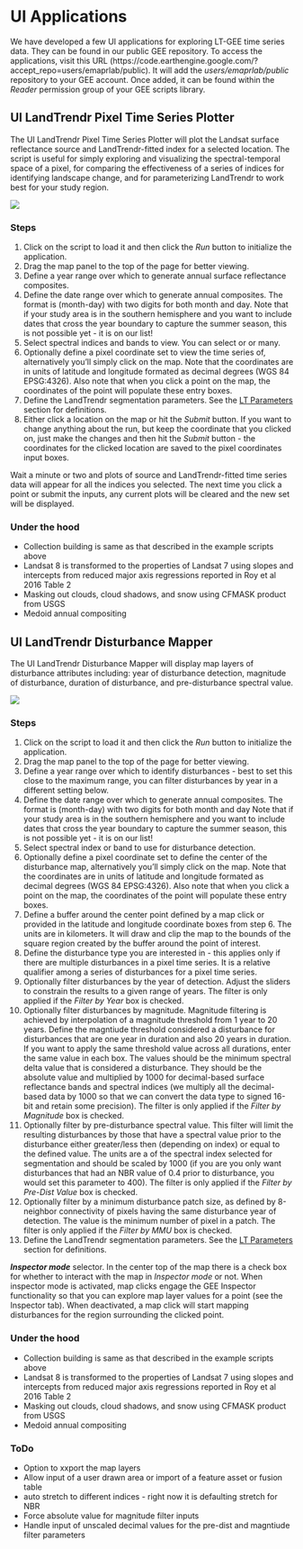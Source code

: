 # UI Applications

We have developed a few UI applications for exploring LT-GEE time series data. They can be found in our public GEE repository.
To access the applications, visit this URL (https://code.earthengine.google.com/?accept_repo=users/emaprlab/public). It will
add the *users/emaprlab/public* repository to your GEE account. Once added, it can be found within the *Reader* permission group of your GEE scripts library.

## UI LandTrendr Pixel Time Series Plotter

The UI LandTrendr Pixel Time Series Plotter will plot the Landsat surface reflectance source and LandTrendr-fitted index for 
a selected location. The script is useful for simply exploring and visualizing the spectral-temporal space of a pixel, for comparing
the effectiveness of a series of indices for identifying landscape change, and for parameterizing LandTrendr to work best for your 
study region.

<img src='imgs/time_series_app.jpg'>

### Steps

1. Click on the script to load it and then click the *Run* button to initialize the application.
2. Drag the map panel to the top of the page for better viewing.
3. Define a year range over which to generate annual surface reflectance composites.
4. Define the date range over which to generate annual composites. The format is (month-day) with two digits for both month and day. Note that if your study area is in the southern hemisphere and you want to include dates that cross the year boundary to capture the summer season, this is not possible yet - it is on our list!
5. Select spectral indices and bands to view. You can select or or many.
6. Optionally define a pixel coordinate set to view the time series of, alternatively you'll simply click on the map. Note that the coordinates are in units of latitude and longitude formated as decimal degrees (WGS 84  EPSG:4326). Also note that when you click a point on the map, the coordinates of the point will populate these entry boxes.
7. Define the LandTrendr segmentation parameters. See the [LT Parameters](./lt-gee-requirements.html#lt-parameters) section for definitions.
8. Either click a location on the map or hit the *Submit* button. If you want to change anything about the run, but keep the coordinate that you clicked on, just make the changes and then hit the *Submit* button - the coordinates for the clicked location are saved to the pixel coordinates input boxes.

Wait a minute or two and plots of source and LandTrendr-fitted time series data will appear for all the indices you selected. The next time you click a point or submit the inputs, any current plots will be cleared and the new set will be displayed.

### Under the hood

+ Collection building is same as that described in the example scripts above
+ Landsat 8 is transformed to the properties of Landsat 7 using slopes and intercepts from reduced major axis regressions reported in Roy et al  2016 Table 2
+ Masking out clouds, cloud shadows, and snow using CFMASK product from USGS 
+ Medoid annual compositing


## UI LandTrendr Disturbance Mapper

The UI LandTrendr Disturbance Mapper will display map layers of disturbance attributes including: year of disturbance detection, magnitude of disturbance, duration of disturbance, and pre-disturbance spectral value. 

<img src='imgs/dist_map_app.jpg'>

### Steps

1. Click on the script to load it and then click the *Run* button to initialize the application.
2. Drag the map panel to the top of the page for better viewing.
3. Define a year range over which to identify disturbances - best to set this close to the maximum range, you can filter disturbances by year in a different setting below. 
4. Define the date range over which to generate annual composites. The format is (month-day) with two digits for both month and day Note that if your study area is in the southern hemisphere and you want to include dates that cross the year boundary to capture the summer season, this is not possible yet - it is on our list!
5. Select spectral index or band to use for disturbance detection.
6. Optionally define a pixel coordinate set to define the center of the disturbance map, alternatively you'll simply click on the map. Note that the coordinates are in units of latitude and longitude formated as decimal degrees (WGS 84  EPSG:4326). Also note that when you click a point on the map, the coordinates of the point will populate these entry boxes.
7. Define a buffer around the center point defined by a map click or provided in the latitude and longitude coordinate boxes from step 6. The units are in kilometers. It will draw and clip the map to the bounds of the square region created by the buffer around the point of interest.
8. Define the disturbance type you are interested in - this applies only if there are multiple disturbances in a pixel time series. It is a relative qualifier among a series of disturbances for a pixel time series.
9. Optionally filter disturbances by the year of detection. Adjust the sliders to constrain the results to a given range of years. The filter is only applied if the *Filter by Year* box is checked.
10. Optionally filter disturbances by magnitude. Magnitude filtering is achieved by interpolation of a magnitude threshold from 1 year to 20 years. Define the magntiude threshold considered a disturbance for disturbances that are one year in duration and also 20 years in duration. If you want to apply the same threshold value across all durations, enter the same value in each box. The values should be the minimum spectral delta value that is considered a disturbance. They should be the absolute value and multiplied by 1000 for decimal-based surface reflectance bands and spectral indices (we multiply all the decimal-based data by 1000 so that we can convert the data type to signed 16-bit and retain some precision). The filter is only applied if the *Filter by Magnitude* box is checked.
11. Optionally filter by pre-disturbance spectral value. This filter will limit the resulting disturbances by those that have a spectral value prior to the disturbance either greater/less then (depending on index) or equal to the defined value. The units are a of the spectral index selected for segmentation and should be scaled by 1000 (if you are you only want disturbances that had an NBR value of 0.4 prior to disturbance, you would set this parameter to 400). The filter is only applied if the *Filter by Pre-Dist Value* box is checked.
12. Optionally filter by a minimum disturbance patch size, as defined by 8-neighbor connectivity of pixels having the same disturbance year of detection. The value is the minimum number of pixel in a patch. The filter is only applied if the *Filter by MMU* box is checked. 
13. Define the LandTrendr segmentation parameters. See the [LT Parameters](./lt-gee-requirements.html#lt-parameters) section for definitions.      


***Inspector mode*** selector. In the center top of the map there is a check box for whether to interact with the map in *Inspector mode* or not. When inspector mode is activated, map clicks engage the GEE Inspector functionality so that you can explore map layer values for a point (see the Inspector tab). When deactivated, a map click will start mapping disturbances for the region surrounding the clicked point. 

### Under the hood

+ Collection building is same as that described in the example scripts above
+ Landsat 8 is transformed to the properties of Landsat 7 using slopes and intercepts from reduced major axis regressions reported in Roy et al  2016 Table 2
+ Masking out clouds, cloud shadows, and snow using CFMASK product from USGS 
+ Medoid annual compositing


### ToDo

+ Option to xxport the map layers
+ Allow input of a user drawn area or import of a feature asset or fusion table
+ auto stretch to different indices - right now it is defaulting stretch for NBR
+ Force absolute value for magnitude filter inputs
+ Handle input of unscaled decimal values for the pre-dist and magntiude filter parameters 

